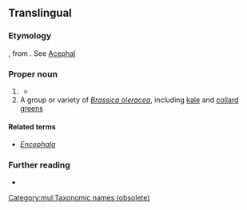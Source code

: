 {{also|acephala}}
==Translingual==
{{wikipedia}}
{{wikipedia|Bivalvia}}
{{wikispecies|Bivalvia}}

===Etymology===
{{der|mul|NL.|-}}, from {{der|mul|grc|ἀκέφαλος||headless}}. See [[Acephal]]

===Proper noun===
{{taxoninfl}}

# {{lb|mul|obsolete}} {{taxon|class|phylum|Mollusca|the [[Bivalvia]]}}
#* {{quote-book
|author=Philip Henry Gosse
|title=[[s:Natural History, Mollusca|Natural History]]
|year=1854
|page=57
|passage=Naturalists arrange the Mollusca in six classes, named ''Cephalopoda'', ''Pteropoda'', ''Gasteropoda'', ''Conchifera'', ''Brachiopoda'', and ''Tunicata''. Of these the first three are sometimes distinguished as ''[[Encephala]]'', or furnished with a head; the last three as '''''Acephala''''', being destitute of that organ.
}}
# A group or variety of ''[[Brassica oleracea]]'', including [[kale]] and [[collard greens]]

====Related terms====
* ''[[Encephala]]''

===Further reading===
* {{R:Century 1911}}

[[Category:mul:Taxonomic names (obsolete)]]